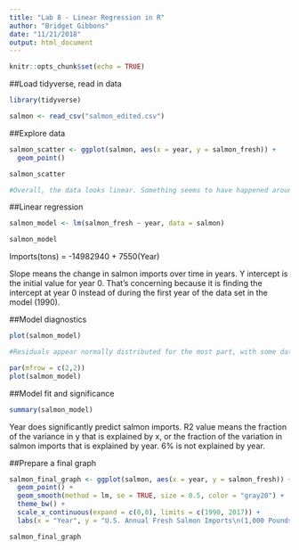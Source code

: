 ```yaml
---
title: "Lab 8 - Linear Regression in R"
author: "Bridget Gibbons"
date: "11/21/2018"
output: html_document
---
```


```r
knitr::opts_chunk$set(echo = TRUE)
```

##Load tidyverse, read in data

```r
library(tidyverse)

salmon <- read_csv("salmon_edited.csv")
```

##Explore data

```r
salmon_scatter <- ggplot(salmon, aes(x = year, y = salmon_fresh)) +
  geom_point()

salmon_scatter

#Overall, the data looks linear. Something seems to have happened around 2004 and 2013 that is non-linear
```

##Linear regression

```r
salmon_model <- lm(salmon_fresh ~ year, data = salmon)

salmon_model

```

Imports(tons) = -14982940 + 7550(Year)

Slope means the change in salmon imports over time in years.
Y intercept is the initial value for year 0. That's concerning because it is finding the intercept at year 0 instead of during the first year of the data set in the model (1990).

##Model diagnostics

```r
plot(salmon_model)

#Residuals appear normally distributed for the most part, with some data points that could be potential outliers.

par(mfrow = c(2,2))
plot(salmon_model)

```

##Model fit and significance

```r
summary(salmon_model)
```

Year does significantly predict salmon imports. R2 value means the fraction of the variance in y that is explained by x, or the fraction of the variation in salmon imports that is explained by year. 6% is not explained by year.

##Prepare a final graph

```r
salmon_final_graph <- ggplot(salmon, aes(x = year, y = salmon_fresh)) +
  geom_point() +
  geom_smooth(method = lm, se = TRUE, size = 0.5, color = "gray20") +
  theme_bw() +
  scale_x_continuous(expand = c(0,0), limits = c(1990, 2017)) +
  labs(x = "Year", y = "U.S. Annual Fresh Salmon Imports\n(1,000 Pounds)")

salmon_final_graph
```

